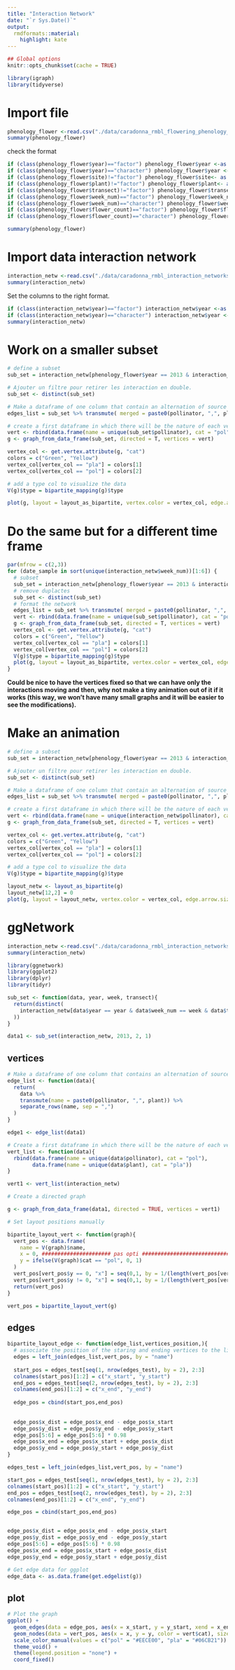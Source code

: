 ```yaml
---
title: "Interaction Network"
date: "`r Sys.Date()`"
output:
  rmdformats::material:
    highlight: kate
---
```


```r
## Global options
knitr::opts_chunk$set(cache = TRUE)
```

```r
library(igraph)
library(tidyverse)
```


# Import file

```r
phenology_flower <-read.csv("./data/caradonna_rmbl_flowering_phenology_data_EDI.csv",header=T,sep=",",quot='"')
summary(phenology_flower)
```

check the format

```r
if (class(phenology_flower$year)=="factor") phenology_flower$year <-as.numeric(levels(phenology_flower$year))[as.integer(phenology_flower$year) ]               
if (class(phenology_flower$year)=="character") phenology_flower$year <-as.numeric(phenology_flower$year)
if (class(phenology_flower$site)!="factor") phenology_flower$site<- as.factor(phenology_flower$site)
if (class(phenology_flower$plant)!="factor") phenology_flower$plant<- as.factor(phenology_flower$plant)
if (class(phenology_flower$transect)!="factor") phenology_flower$transect<- as.factor(phenology_flower$transect)
if (class(phenology_flower$week_num)=="factor") phenology_flower$week_num <-as.numeric(levels(phenology_flower$week_num))[as.integer(phenology_flower$week_num) ]               
if (class(phenology_flower$week_num)=="character") phenology_flower$week_num <-as.numeric(phenology_flower$week_num)
if (class(phenology_flower$flower_count)=="factor") phenology_flower$flower_count <-as.numeric(levels(phenology_flower$flower_count))[as.integer(phenology_flower$flower_count) ]               
if (class(phenology_flower$flower_count)=="character") phenology_flower$flower_count <-as.numeric(phenology_flower$flower_count)

summary(phenology_flower)
```

# Import data interaction network

```r
interaction_netw <-read.csv("./data/caradonna_rmbl_interaction_networks_data_EDI.csv",header=T,sep=",",quot='"')
summary(interaction_netw)
```

Set the columns to the right format.

```r
if (class(interaction_netw$year)=="factor") interaction_netw$year <-as.numeric(levels(interaction_netw$year))[as.integer(interaction_netw$year) ]               
if (class(interaction_netw$year)=="character") interaction_netw$year <-as.numeric(interaction_netw$year)
summary(interaction_netw)
```

# Work on a smaller subset

```r
# define a subset
sub_set = interaction_netw[phenology_flower$year == 2013 & interaction_netw$week_num == 2 & phenology_flower$transect == 1, c("pollinator", "plant")]

# Ajouter un filtre pour retirer les interaction en double.
sub_set <- distinct(sub_set)

# Make a dataframe of one column that contain an alternation of source and target vertices
edges_list = sub_set %>% transmute( merged = paste0(pollinator, ",", plant)) %>% separate_rows(merged, sep = ",")

# create a first dataframe in which there will be the nature of each vertex
vert <- rbind(data.frame(name = unique(sub_set$pollinator), cat = "pol"), data.frame(name = unique(sub_set$plant), cat = "pla"))
g <- graph_from_data_frame(sub_set, directed = T, vertices = vert)

vertex_col <- get.vertex.attribute(g, "cat")
colors = c("Green", "Yellow")
vertex_col[vertex_col == "pla"] = colors[1]
vertex_col[vertex_col == "pol"] = colors[2]

# add a type col to visualize the data
V(g)$type = bipartite_mapping(g)$type

plot(g, layout = layout_as_bipartite, vertex.color = vertex_col, edge.arrow.size = .4, vertex.label = NA)
```

# Do the same but for a different time frame

```r
par(mfrow = c(2,3))
for (date_sample in sort(unique(interaction_netw$week_num))[1:6]) {
  # subset
  sub_set = interaction_netw[phenology_flower$year == 2013 & interaction_netw$week_num == date_sample & phenology_flower$transect == 1, c("pollinator", "plant")]
  # remove duplactes
  sub_set <- distinct(sub_set)
  # format the network
  edges_list = sub_set %>% transmute( merged = paste0(pollinator, ",", plant)) %>% separate_rows(merged, sep = ",")
  vert <- rbind(data.frame(name = unique(sub_set$pollinator), cat = "pol"), data.frame(name = unique(sub_set$plant), cat = "pla"))
  g <- graph_from_data_frame(sub_set, directed = T, vertices = vert)
  vertex_col <- get.vertex.attribute(g, "cat")
  colors = c("Green", "Yellow")
  vertex_col[vertex_col == "pla"] = colors[1]
  vertex_col[vertex_col == "pol"] = colors[2]
  V(g)$type = bipartite_mapping(g)$type
  plot(g, layout = layout_as_bipartite, vertex.color = vertex_col, edge.arrow.size = .4, vertex.label = NA, main = date_sample)
}

```

**Could be nice to have the vertices fixed so that we can have only the interactions moving and then, why not make a tiny animation out of it if it works (this way, we won't have many small graphs and it will be easier to see the modifications).**

# Make an animation

```r
# define a subset
sub_set = interaction_netw[phenology_flower$year == 2013 & interaction_netw$week_num == 1 & phenology_flower$transect == 1, c("pollinator", "plant")]

# Ajouter un filtre pour retirer les interaction en double.
sub_set <- distinct(sub_set)

# Make a dataframe of one column that contain an alternation of source and target vertices
edges_list = sub_set %>% transmute( merged = paste0(pollinator, ",", plant)) %>% separate_rows(merged, sep = ",")

# create a first dataframe in which there will be the nature of each vertex
vert <- rbind(data.frame(name = unique(interaction_netw$pollinator), cat = "pol"), data.frame(name = unique(interaction_netw$plant), cat = "pla"))
g <- graph_from_data_frame(sub_set, directed = T, vertices = vert)

vertex_col <- get.vertex.attribute(g, "cat")
colors = c("Green", "Yellow")
vertex_col[vertex_col == "pla"] = colors[1]
vertex_col[vertex_col == "pol"] = colors[2]

# add a type col to visualize the data
V(g)$type = bipartite_mapping(g)$type

layout_netw <- layout_as_bipartite(g)
layout_netw[12,2] = 0
plot(g, layout = layout_netw, vertex.color = vertex_col, edge.arrow.size = .4, vertex.label = NA)
```
# ggNetwork

```r
interaction_netw <-read.csv("./data/caradonna_rmbl_interaction_networks_data_EDI.csv",header=T,sep=",",quot='"')
summary(interaction_netw)
```


```r
library(ggnetwork)
library(ggplot2)
library(dplyr)
library(tidyr)

sub_set <- function(data, year, week, transect){
  return(distinct(
    interaction_netw[data$year == year & data$week_num == week & data$transect == transect, c("pollinator", "plant")]
  ))
}

data1 <- sub_set(interaction_netw, 2013, 2, 1)
```

## vertices

```r

# Make a dataframe of one column that contains an alternation of source and target vertices
edge_list <- function(data){
  return(
    data %>%
    transmute(name = paste0(pollinator, ",", plant)) %>%
    separate_rows(name, sep = ",")
  )
}

edge1 <- edge_list(data1)

# Create a first dataframe in which there will be the nature of each vertex
vert_list <- function(data){
  rbind(data.frame(name = unique(data$pollinator), cat = "pol"), 
        data.frame(name = unique(data$plant), cat = "pla"))
}

vert1 <- vert_list(interaction_netw)

# Create a directed graph

g <- graph_from_data_frame(data1, directed = TRUE, vertices = vert1)

# Set layout positions manually

bipartite_layout_vert <- function(graph){
  vert_pos <- data.frame(
    name = V(graph)$name,
    x = 0, ###################### pas opti ##############################
    y = ifelse(V(graph)$cat == "pol", 0, 1)
  )
  vert_pos[vert_pos$y == 0, "x"] = seq(0,1, by = 1/(length(vert_pos[vert_pos$y == 0, "x"])-1))
  vert_pos[vert_pos$y != 0, "x"] = seq(0,1, by = 1/(length(vert_pos[vert_pos$y != 0, "x"])-1))
  return(vert_pos)
}

vert_pos = bipartite_layout_vert(g)
```

## edges

```r

bipartite_layout_edge <- function(edge_list,vertices_position,){
  # associate the position of the staring and ending vertices to the list of edges
  edges = left_join(edges_list,vert_pos, by = "name")
  
  start_pos = edges_test[seq(1, nrow(edges_test), by = 2), 2:3]
  colnames(start_pos)[1:2] = c("x_start", "y_start")
  end_pos = edges_test[seq(2, nrow(edges_test), by = 2), 2:3]
  colnames(end_pos)[1:2] = c("x_end", "y_end")
  
  edge_pos = cbind(start_pos,end_pos)
  
  
  edge_pos$x_dist = edge_pos$x_end - edge_pos$x_start
  edge_pos$y_dist = edge_pos$y_end - edge_pos$y_start
  edge_pos[5:6] = edge_pos[5:6] * 0.98
  edge_pos$x_end = edge_pos$x_start + edge_pos$x_dist
  edge_pos$y_end = edge_pos$y_start + edge_pos$y_dist
}

edges_test = left_join(edges_list,vert_pos, by = "name")

start_pos = edges_test[seq(1, nrow(edges_test), by = 2), 2:3]
colnames(start_pos)[1:2] = c("x_start", "y_start")
end_pos = edges_test[seq(2, nrow(edges_test), by = 2), 2:3]
colnames(end_pos)[1:2] = c("x_end", "y_end")

edge_pos = cbind(start_pos,end_pos)


edge_pos$x_dist = edge_pos$x_end - edge_pos$x_start
edge_pos$y_dist = edge_pos$y_end - edge_pos$y_start
edge_pos[5:6] = edge_pos[5:6] * 0.98
edge_pos$x_end = edge_pos$x_start + edge_pos$x_dist
edge_pos$y_end = edge_pos$y_start + edge_pos$y_dist

# Get edge data for ggplot
edge_data <- as.data.frame(get.edgelist(g))
```

## plot

```r
# Plot the graph
ggplot() +
  geom_edges(data = edge_pos, aes(x = x_start, y = y_start, xend = x_end, yend = y_end), arrow = arrow(length = unit(0.2, "cm")), color = "black") +
  geom_nodes(data = vert_pos, aes(x = x, y = y, color = vert$cat), size = 3) +
  scale_color_manual(values = c("pol" = "#EECE00", "pla" = "#06CB21")) +
  theme_void() +
  theme(legend.position = "none") +
  coord_fixed()
```